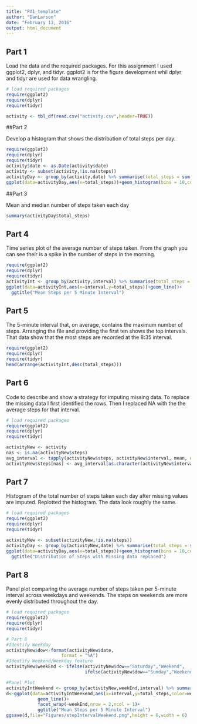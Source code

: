 ```yaml
---
title: "PA1_template"
author: "DanLarson"
date: "February 13, 2016"
output: html_document
---
```


## Part 1

Load the data and the required packages. For this assignment I used ggplot2, dplyr, and tidyr. ggplot2 is for the figure development whil dplyr and tidyr are used for data wrangling. 

```r

# load required packages
require(ggplot2)
require(dplyr)
require(tidyr)

activity <- tbl_df(read.csv("activity.csv",header=TRUE))


```

##Part 2

Develop a histogram that shows the distribution of total steps per day. 

```r
require(ggplot2)
require(dplyr)
require(tidyr)
activity$date <- as.Date(activity$date)
activity <- subset(activity,!is.na(steps))
activityDay <- group_by(activity,date) %>% summarise(total_steps = sum(steps))
ggplot(data=activityDay,aes(x=total_steps))+geom_histogram(bins = 10,col="red")+ggtitle("Distribution of Total Steps per Day")
```

##Part 3

Mean and median number of steps taken each day

```r
summary(activityDay$total_steps) 
```

## Part 4

Time series plot of the average number of steps taken. From the graph you can see their is a spike in the number of steps in the morning. 

```r
require(ggplot2)
require(dplyr)
require(tidyr)
activityInt <- group_by(activity,interval) %>% summarise(total_steps = mean(steps))
ggplot(data=activityInt,aes(x=interval,y=total_steps))+geom_line()+
  ggtitle("Mean Steps per 5 Minute Interval")
```

## Part 5

The 5-minute interval that, on average, contains the maximum number of steps. Arranging the file and providing the first ten shows the top intervals. That data show that the most steps are recorded at the 8:35 interval. 

```r
require(ggplot2)
require(dplyr)
require(tidyr)
head(arrange(activityInt,desc(total_steps)))
```


## Part 6

Code to describe and show a strategy for imputing missing data. To replace the missing data I first identified the rows. Then I replaced NA with the the average steps for that interval.

```r

# load required packages
require(ggplot2)
require(dplyr)
require(tidyr)

activityNew <- activity
nas <- is.na(activityNew$steps)
avg_interval <- tapply(activityNew$steps, activityNew$interval, mean, na.rm=TRUE, simplify=TRUE)
activityNew$steps[nas] <- avg_interval[as.character(activityNew$interval[nas])]

```

## Part 7 

Histogram of the total number of steps taken each day after missing values are imputed. Replotted the histogram. The data look roughly the same. 

```r

# load required packages
require(ggplot2)
require(dplyr)
require(tidyr)

activityNew <- subset(activityNew,!is.na(steps))
activityDay <- group_by(activityNew,date) %>% summarise(total_steps = sum(steps))
ggplot(data=activityDay,aes(x=total_steps))+geom_histogram(bins = 10,col="red")+
  ggtitle("Distribution of Steps with Missing data replaced")


```

## Part 8

Panel plot comparing the average number of steps taken per 5-minute interval across weekdays and weekends. The steps on weekends are more evenly distributed throughout the day. 

```r

# load required packages
require(ggplot2)
require(dplyr)
require(tidyr)

# Part 8
#Identify Weekday
activityNew$dow<-format(activityNew$date,
                     format = "%A")
#Identify Weekend/Weekday feature
activityNew$weekEnd <- ifelse(activityNew$dow=="Saturday","Weekend",
                              ifelse(activityNew$dow=="Sunday","Weekend","Weekday"))

#Panel Plot
activityIntWeekend <- group_by(activityNew,weekEnd,interval) %>% summarise(total_steps = mean(steps))
d<-ggplot(data=activityIntWeekend,aes(x=interval,y=total_steps,color=weekEnd))+
            geom_line()+
            facet_wrap(~weekEnd,nrow = 2,ncol = 1)+
            ggtitle("Mean Steps per 5 Minute Interval")
ggsave(d,file="Figures/stepIntervalWeekend.png",height = 6,width = 6)



```


